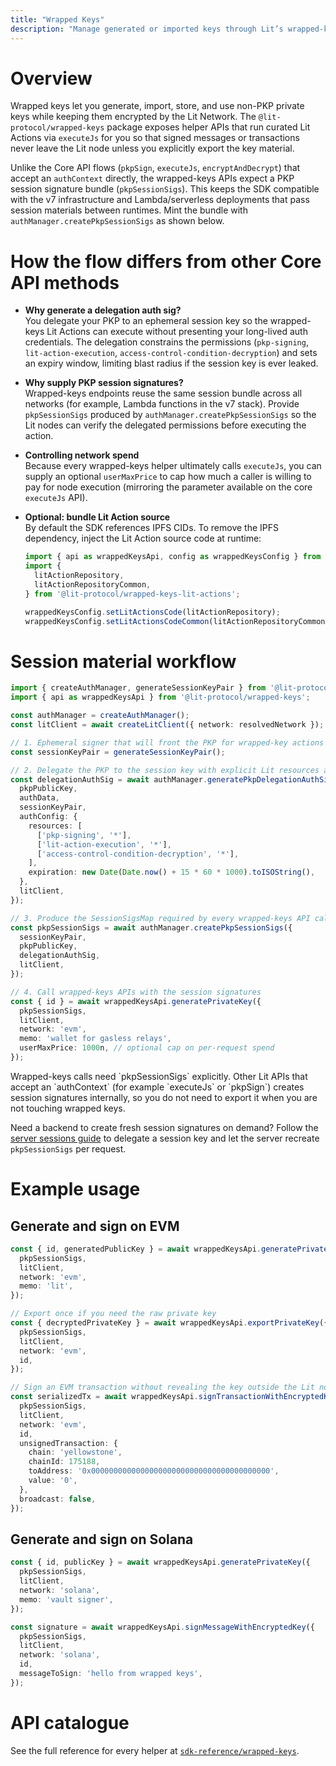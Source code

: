 ```yaml
---
title: "Wrapped Keys"
description: "Manage generated or imported keys through Lit’s wrapped-keys service by delegating a PKP session and calling the specialised APIs for EVM and Solana."
---
```


# Overview

Wrapped keys let you generate, import, store, and use non-PKP private keys while keeping them encrypted by the Lit Network. The `@lit-protocol/wrapped-keys` package exposes helper APIs that run curated Lit Actions via `executeJs` for you so that signed messages or transactions never leave the Lit node unless you explicitly export the key material.

Unlike the Core API flows (`pkpSign`, `executeJs`, `encryptAndDecrypt`) that accept an `authContext` directly, the wrapped-keys APIs expect a PKP session signature bundle (`pkpSessionSigs`). This keeps the SDK compatible with the v7 infrastructure and Lambda/serverless deployments that pass session materials between runtimes. Mint the bundle with `authManager.createPkpSessionSigs` as shown below.

# How the flow differs from other Core API methods

- **Why generate a delegation auth sig?**  
  You delegate your PKP to an ephemeral session key so the wrapped-keys Lit Actions can execute without presenting your long-lived auth credentials. The delegation constrains the permissions (`pkp-signing`, `lit-action-execution`, `access-control-condition-decryption`) and sets an expiry window, limiting blast radius if the session key is ever leaked.

- **Why supply PKP session signatures?**  
  Wrapped-keys endpoints reuse the same session bundle across all networks (for example, Lambda functions in the v7 stack). Provide `pkpSessionSigs` produced by `authManager.createPkpSessionSigs` so the Lit nodes can verify the delegated permissions before executing the action.

- **Controlling network spend**  
  Because every wrapped-keys helper ultimately calls `executeJs`, you can supply an optional `userMaxPrice` to cap how much a caller is willing to pay for node execution (mirroring the parameter available on the core `executeJs` API).

- **Optional: bundle Lit Action source**  
  By default the SDK references IPFS CIDs. To remove the IPFS dependency, inject the Lit Action source code at runtime:

  ```ts
  import { api as wrappedKeysApi, config as wrappedKeysConfig } from '@lit-protocol/wrapped-keys';
  import {
    litActionRepository,
    litActionRepositoryCommon,
  } from '@lit-protocol/wrapped-keys-lit-actions';

  wrappedKeysConfig.setLitActionsCode(litActionRepository);
  wrappedKeysConfig.setLitActionsCodeCommon(litActionRepositoryCommon);
  ```

# Session material workflow

```ts
import { createAuthManager, generateSessionKeyPair } from '@lit-protocol/auth';
import { api as wrappedKeysApi } from '@lit-protocol/wrapped-keys';

const authManager = createAuthManager();
const litClient = await createLitClient({ network: resolvedNetwork });

// 1. Ephemeral signer that will front the PKP for wrapped-key actions
const sessionKeyPair = generateSessionKeyPair();

// 2. Delegate the PKP to the session key with explicit Lit resources and expiry
const delegationAuthSig = await authManager.generatePkpDelegationAuthSig({
  pkpPublicKey,
  authData,
  sessionKeyPair,
  authConfig: {
    resources: [
      ['pkp-signing', '*'],
      ['lit-action-execution', '*'],
      ['access-control-condition-decryption', '*'],
    ],
    expiration: new Date(Date.now() + 15 * 60 * 1000).toISOString(),
  },
  litClient,
});

// 3. Produce the SessionSigsMap required by every wrapped-keys API call
const pkpSessionSigs = await authManager.createPkpSessionSigs({
  sessionKeyPair,
  pkpPublicKey,
  delegationAuthSig,
  litClient,
});

// 4. Call wrapped-keys APIs with the session signatures
const { id } = await wrappedKeysApi.generatePrivateKey({
  pkpSessionSigs,
  litClient,
  network: 'evm',
  memo: 'wallet for gasless relays',
  userMaxPrice: 1000n, // optional cap on per-request spend
});
```

<Note>
  Wrapped-keys calls need `pkpSessionSigs` explicitly. Other Lit APIs that accept an `authContext` (for example `executeJs` or `pkpSign`) creates session signatures internally, so you do not need to export it when you are not touching wrapped keys.
</Note>

Need a backend to create fresh session signatures on demand? Follow the [server sessions guide](/guides/server-sessions) to delegate a session key and let the server recreate `pkpSessionSigs` per request.

# Example usage

## Generate and sign on EVM

```ts
const { id, generatedPublicKey } = await wrappedKeysApi.generatePrivateKey({
  pkpSessionSigs,
  litClient,
  network: 'evm',
  memo: 'lit',
});

// Export once if you need the raw private key 
const { decryptedPrivateKey } = await wrappedKeysApi.exportPrivateKey({
  pkpSessionSigs,
  litClient,
  network: 'evm',
  id,
});

// Sign an EVM transaction without revealing the key outside the Lit nodes
const serializedTx = await wrappedKeysApi.signTransactionWithEncryptedKey({
  pkpSessionSigs,
  litClient,
  network: 'evm',
  id,
  unsignedTransaction: {
    chain: 'yellowstone',
    chainId: 175188,
    toAddress: '0x0000000000000000000000000000000000000000',
    value: '0',
  },
  broadcast: false,
});
```

## Generate and sign on Solana

```ts
const { id, publicKey } = await wrappedKeysApi.generatePrivateKey({
  pkpSessionSigs,
  litClient,
  network: 'solana',
  memo: 'vault signer',
});

const signature = await wrappedKeysApi.signMessageWithEncryptedKey({
  pkpSessionSigs,
  litClient,
  network: 'solana',
  id,
  messageToSign: 'hello from wrapped keys',
});
```

# API catalogue

See the full reference for every helper at [`sdk-reference/wrapped-keys`](/sdk-reference/wrapped-keys).
